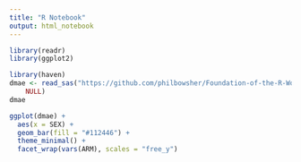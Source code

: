```yaml
---
title: "R Notebook"
output: html_notebook
---
```


```r
library(readr)
library(ggplot2)
```

```r
library(haven)
dmae <- read_sas("https://github.com/philbowsher/Foundation-of-the-R-Workflow-workshop-2019-09-06/raw/master/Examples/data/dmae.sas7bdat", 
    NULL)
dmae

```

```r
ggplot(dmae) +
  aes(x = SEX) +
  geom_bar(fill = "#112446") +
  theme_minimal() +
  facet_wrap(vars(ARM), scales = "free_y")

```

